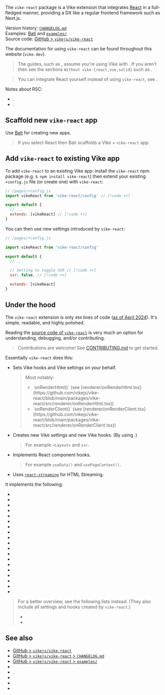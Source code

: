 
The `vike-react` package is a <Link href="/extensions">Vike extension</Link> that integrates [React](https://react.dev) in a full-fledged manner, providing a DX like a regular frontend framework such as Next.js.

Version history: [`CHANGELOG.md`](https://github.com/vikejs/vike-react/blob/main/packages/vike-react/CHANGELOG.md)  
Examples: [Bati](https://batijs.dev) and [`examples/`](https://github.com/vikejs/vike-react/tree/main/examples)  
Source code: [GitHub > `vikejs/vike-react`](https://github.com/vikejs/vike-react)  

The documentation for using `vike-react` can be found throughout this website (`vike.dev`).

> The guides, such as <Link href="/data-fetching" />, assume you're using Vike with <UiFrameworkExtension name noLink comma />. If you aren't then see the sections `Without vike-{react,vue,solid}` such as <Link href="/useData#without-vike-react-vue-solid" />.

> You can integrate React yourself instead of using `vike-react`, see <Link href="/react" />.

Notes about RSC:
- <Link href="/nextjs#react-server-components" doNotInferSectionTitle />.
- <Link href="/react#react-server-components" doNotInferSectionTitle />.


## Scaffold new `vike-react` app

Use [Bati](https://batijs.dev) for creating new apps.

> If you select React then Bati scaffolds a Vike + `vike-react` app.


## Add `vike-react` to existing Vike app

To add `vike-react` to an existing Vike app: install the `vike-react` npm package (e.g. `$ npm install vike-react`) then extend your existing `+config.js` file (or create one) with `vike-react`:

```js
// /pages/+config.js
import vikeReact from 'vike-react/config' // [!code ++]

export default {
  // ...
  extends: [vikeReact] // [!code ++]
}
```

You can then use <Link href="#under-the-hood">new settings introduced by `vike-react`</Link>:

```js
// /pages/+config.js

import vikeReact from 'vike-react/config'

export default {
  // ...

  // Setting to toggle SSR // [!code ++]
  ssr: false, // [!code ++]

  extends: [vikeReact]
}
```


## Under the hood

The `vike-react` extension is only `494` lines of code ([as of April 2024](https://gist.github.com/brillout/6267ecb8c996fb4a401985106cc81936)).
It's simple, readable, and highly polished.

Reading the [source code of `vike-react`](https://github.com/vikejs/vike-react) is very much an option for understanding, debugging, and/or contributing.

> Contributions are welcome! See [CONTRIBUTING.md](https://github.com/vikejs/vike-react/blob/main/CONTRIBUTING.md) to get started.

Essentially `vike-react` does this:
- Sets <Link href="/hooks">Vike hooks</Link> and <Link href="/settings">Vike settings</Link> on your behalf.
  > Most notably:
  > - <Link href="/onRenderHtml">`onRenderHtml()`</Link>
  >   (see [renderer/onRenderHtml.tsx](https://github.com/vikejs/vike-react/blob/main/packages/vike-react/src/renderer/onRenderHtml.tsx))
  > - <Link href="/onRenderClient">`onRenderClient()`</Link>
  >   (see [renderer/onRenderClient.tsx](https://github.com/vikejs/vike-react/blob/main/packages/vike-react/src/renderer/onRenderClient.tsx))
- Creates new Vike settings and new Vike hooks. (By using <Link href="/meta" />.)
  > For example <Link href="/Layout">`<Layout>`</Link> and <Link href="/ssr">`ssr`</Link>.
- Implements React component hooks.
  > For example <Link href="/useData">`useData()`</Link> and <Link href="/usePageContext">`usePageContext()`</Link>.
- Uses [`react-streaming`](https://github.com/brillout/react-streaming) for <Link href="/streaming">HTML Streaming</Link>.

It implements the following:

- <Link noBreadcrumb href="/useData" />
- <Link noBreadcrumb href="/usePageContext" />
- <Link noBreadcrumb href="/Layout" />
- <Link noBreadcrumb href="/Wrapper" />
- <Link noBreadcrumb href="/ssr" />
- <Link noBreadcrumb href="/stream" />
- <Link noBreadcrumb href="/clientOnly" />
- <Link noBreadcrumb href="/reactStrictMode" />
- <Link noBreadcrumb href="/onBeforeRenderClient" />
- <Link noBreadcrumb href="/onAfterRenderClient" />
- <Link noBreadcrumb href="/Head" />
- <Link noBreadcrumb href="/title" />
- <Link noBreadcrumb href="/description" />
- <Link noBreadcrumb href="/image" />
- <Link noBreadcrumb href="/favicon" />
- <Link noBreadcrumb href="/viewport" />
- <Link noBreadcrumb href="/lang" />
- <Link noBreadcrumb href="/htmlAttributes" />
- <Link noBreadcrumb href="/bodyAttributes" />

> For a better overview, see the following lists instead. (They also include all settings and hooks created by `vike-react`.)
> - <Link href="/settings" />
> - <Link href="/hooks" />



## See also

- [GitHub > `vikejs/vike-react`](https://github.com/vikejs/vike-react)
- [GitHub > `vikejs/vike-react` > `CHANGELOG.md`](https://github.com/vikejs/vike-react/blob/main/packages/vike-react/CHANGELOG.md)
- [GitHub > `vikejs/vike-react` > `examples/`](https://github.com/vikejs/vike-react/tree/main/examples)
- <Link href="/react" />
- <Link href="/react#react-server-components" doNotInferSectionTitle />.
- <Link href="/nextjs" />
- <Link href="/vike-vue" />
- <Link href="/vike-solid" />

